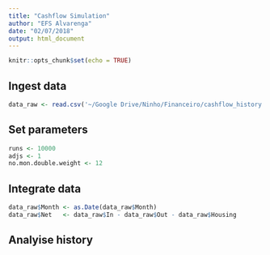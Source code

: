 ```yaml
---
title: "Cashflow Simulation"
author: "EFS Alvarenga"
date: "02/07/2018"
output: html_document
---
```


```r
knitr::opts_chunk$set(echo = TRUE)
```

## Ingest data

```r
data_raw <- read.csv('~/Google Drive/Ninho/Financeiro/cashflow_history.csv')
```

## Set parameters

```r
runs <- 10000
adjs <- 1
no.mon.double.weight <- 12
```

## Integrate data

```r
data_raw$Month <- as.Date(data_raw$Month)
data_raw$Net   <- data_raw$In - data_raw$Out - data_raw$Housing
```

## Analyise history
```r

```

